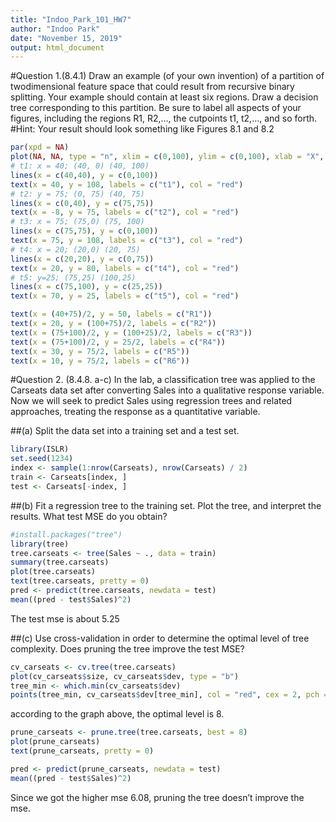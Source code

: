 ---
title: "Indoo_Park_101_HW7"
author: "Indoo Park"
date: "November 15, 2019"
output: html_document
---

#Question 1.(8.4.1) Draw an example (of your own invention) of a partition of twodimensional feature space that could result from recursive binary splitting. Your example should contain at least six regions. Draw a decision tree corresponding to this partition. Be sure to label all aspects of your figures, including the regions R1, R2,..., the cutpoints t1, t2,..., and so forth. 
#Hint: Your result should look something like Figures 8.1 and 8.2

```{r}
par(xpd = NA)
plot(NA, NA, type = "n", xlim = c(0,100), ylim = c(0,100), xlab = "X", ylab = "Y")
# t1: x = 40; (40, 0) (40, 100)
lines(x = c(40,40), y = c(0,100))
text(x = 40, y = 108, labels = c("t1"), col = "red")
# t2: y = 75; (0, 75) (40, 75)
lines(x = c(0,40), y = c(75,75))
text(x = -8, y = 75, labels = c("t2"), col = "red")
# t3: x = 75; (75,0) (75, 100)
lines(x = c(75,75), y = c(0,100))
text(x = 75, y = 108, labels = c("t3"), col = "red")
# t4: x = 20; (20,0) (20, 75)
lines(x = c(20,20), y = c(0,75))
text(x = 20, y = 80, labels = c("t4"), col = "red")
# t5: y=25; (75,25) (100,25)
lines(x = c(75,100), y = c(25,25))
text(x = 70, y = 25, labels = c("t5"), col = "red")

text(x = (40+75)/2, y = 50, labels = c("R1"))
text(x = 20, y = (100+75)/2, labels = c("R2"))
text(x = (75+100)/2, y = (100+25)/2, labels = c("R3"))
text(x = (75+100)/2, y = 25/2, labels = c("R4"))
text(x = 30, y = 75/2, labels = c("R5"))
text(x = 10, y = 75/2, labels = c("R6"))
```

#Question 2. (8.4.8. a-c) In the lab, a classification tree was applied to the Carseats data set after converting Sales into a qualitative response variable. Now we will seek to predict Sales using regression trees and related approaches, treating the response as a quantitative variable.

##(a) Split the data set into a training set and a test set.
```{r}
library(ISLR)
set.seed(1234)
index <- sample(1:nrow(Carseats), nrow(Carseats) / 2)
train <- Carseats[index, ]
test <- Carseats[-index, ]
```


##(b) Fit a regression tree to the training set. Plot the tree, and interpret the results. What test MSE do you obtain?
```{r}
#install.packages("tree")
library(tree)
tree.carseats <- tree(Sales ~ ., data = train)
summary(tree.carseats)
plot(tree.carseats)
text(tree.carseats, pretty = 0)
pred <- predict(tree.carseats, newdata = test)
mean((pred - test$Sales)^2)

```
The test mse is about 5.25



##(c) Use cross-validation in order to determine the optimal level of tree complexity. Does pruning the tree improve the test MSE? 
```{r}
cv_carseats <- cv.tree(tree.carseats)
plot(cv_carseats$size, cv_carseats$dev, type = "b")
tree_min <- which.min(cv_carseats$dev)
points(tree_min, cv_carseats$dev[tree_min], col = "red", cex = 2, pch = 20)
```
according to the graph above, the optimal level is 8. 

```{r}
prune_carseats <- prune.tree(tree.carseats, best = 8)
plot(prune_carseats)
text(prune_carseats, pretty = 0)

pred <- predict(prune_carseats, newdata = test)
mean((pred - test$Sales)^2)
```
Since we got the higher mse 6.08, pruning the tree doesn't improve the mse.


